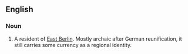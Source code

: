 ==English==

===Noun===
{{en-noun}}

# {{context|historical|lang=en}} A resident of [[East Berlin]]. Mostly archaic after German reunification, it still carries some currency as a regional identity.